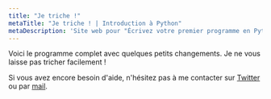 ```yaml
---
title: "Je triche !"
metaTitle: "Je triche ! | Introduction à Python"
metaDescription: 'Site web pour "Écrivez votre premier programme en Python" #SolidairePasSolitaire'
---
```


Voici le programme complet avec quelques petits changements. Je ne vous laisse pas tricher facilement !

Si vous avez encore besoin d'aide, n'hésitez pas à me contacter sur [Twitter](https://twitter.com/tolulopero) ou par [mail](mailto:atelier@tolulopeogunremi.com).

